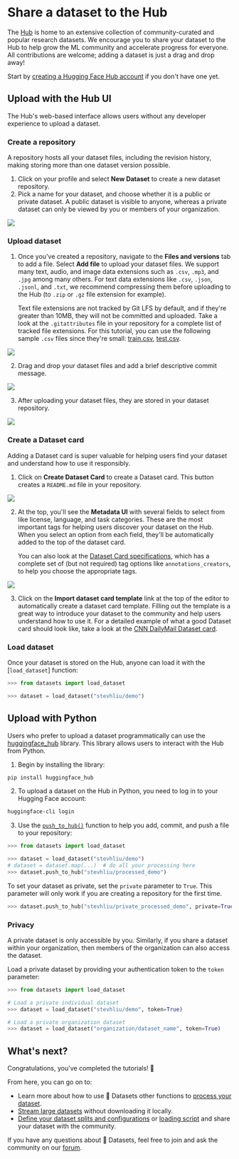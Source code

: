 # Share a dataset to the Hub

The [Hub](https://huggingface.co/datasets) is home to an extensive collection of community-curated and popular research datasets. We encourage you to share your dataset to the Hub to help grow the ML community and accelerate progress for everyone. All contributions are welcome; adding a dataset is just a drag and drop away!

Start by [creating a Hugging Face Hub account](https://huggingface.co/join) if you don't have one yet.

## Upload with the Hub UI

The Hub's web-based interface allows users without any developer experience to upload a dataset.

### Create a repository

A repository hosts all your dataset files, including the revision history, making storing more than one dataset version possible.

1. Click on your profile and select **New Dataset** to create a new dataset repository. 
2. Pick a name for your dataset, and choose whether it is a public or private dataset. A public dataset is visible to anyone, whereas a private dataset can only be viewed by you or members of your organization.

<div class="flex justify-center">
    <img src="https://huggingface.co/datasets/huggingface/documentation-images/resolve/main/datasets/create_repo.png"/>
</div>

### Upload dataset

1. Once you've created a repository, navigate to the **Files and versions** tab to add a file. Select **Add file** to upload your dataset files. We support many text, audio, and image data extensions such as `.csv`, `.mp3`, and `.jpg` among many others. For text data extensions like `.csv`, `.json`, `.jsonl`, and `.txt`, we recommend compressing them before uploading to the Hub (to `.zip` or `.gz` file extension for example).

    Text file extensions are not tracked by Git LFS by default, and if they're greater than 10MB, they will not be committed and uploaded. Take a look at the `.gitattributes` file in your repository for a complete list of tracked file extensions. For this tutorial, you can use the following sample `.csv` files since they're small: <a href="https://huggingface.co/datasets/stevhliu/demo/raw/main/train.csv" download>train.csv</a>, <a href="https://huggingface.co/datasets/stevhliu/demo/raw/main/test.csv" download>test.csv</a>.

<div class="flex justify-center">
    <img src="https://huggingface.co/datasets/huggingface/documentation-images/resolve/main/datasets/upload_files.png"/>
</div>

2. Drag and drop your dataset files and add a brief descriptive commit message.

<div class="flex justify-center">
    <img src="https://huggingface.co/datasets/huggingface/documentation-images/resolve/main/datasets/commit_files.png"/>
</div>

3. After uploading your dataset files, they are stored in your dataset repository.

<div class="flex justify-center">
    <img src="https://huggingface.co/datasets/huggingface/documentation-images/resolve/main/datasets/files_stored.png"/>
</div>

### Create a Dataset card

Adding a Dataset card is super valuable for helping users find your dataset and understand how to use it responsibly.

1. Click on **Create Dataset Card** to create a Dataset card. This button creates a `README.md` file in your repository.

<div class="flex justify-center">
    <img src="https://huggingface.co/datasets/huggingface/documentation-images/resolve/main/datasets/dataset_card.png"/>
</div>

2. At the top, you'll see the **Metadata UI** with several fields to select from like license, language, and task categories. These are the most important tags for helping users discover your dataset on the Hub. When you select an option from each field, they'll be automatically added to the top of the dataset card.

    You can also look at the [Dataset Card specifications](https://github.com/huggingface/hub-docs/blob/main/datasetcard.md?plain=1), which has a complete set of (but not required) tag options like `annotations_creators`, to help you choose the appropriate tags.

<div class="flex justify-center">
    <img src="https://huggingface.co/datasets/huggingface/documentation-images/resolve/main/datasets/metadata_ui.png"/>
</div>

3. Click on the **Import dataset card template** link at the top of the editor to automatically create a dataset card template. Filling out the template is a great way to introduce your dataset to the community and help users understand how to use it. For a detailed example of what a good Dataset card should look like, take a look at the [CNN DailyMail Dataset card](https://huggingface.co/datasets/cnn_dailymail).

### Load dataset

Once your dataset is stored on the Hub, anyone can load it with the [`load_dataset`] function:

```py
>>> from datasets import load_dataset

>>> dataset = load_dataset("stevhliu/demo")
```

## Upload with Python

Users who prefer to upload a dataset programmatically can use the [huggingface_hub](https://huggingface.co/docs/huggingface_hub/index) library. This library allows users to interact with the Hub from Python. 

1. Begin by installing the library:

```bash
pip install huggingface_hub
```

2. To upload a dataset on the Hub in Python, you need to log in to your Hugging Face account:

```bash
huggingface-cli login
```

3. Use the [`push_to_hub()`](https://huggingface.co/docs/datasets/main/en/package_reference/main_classes#datasets.DatasetDict.push_to_hub) function to help you add, commit, and push a file to your repository:

```py
>>> from datasets import load_dataset

>>> dataset = load_dataset("stevhliu/demo")
# dataset = dataset.map(...)  # do all your processing here
>>> dataset.push_to_hub("stevhliu/processed_demo")
```

To set your dataset as private, set the `private` parameter to `True`. This parameter will only work if you are creating a repository for the first time.

```py
>>> dataset.push_to_hub("stevhliu/private_processed_demo", private=True)
```

### Privacy

A private dataset is only accessible by you. Similarly, if you share a dataset within your organization, then members of the organization can also access the dataset.

Load a private dataset by providing your authentication token to the `token` parameter:

```py
>>> from datasets import load_dataset

# Load a private individual dataset
>>> dataset = load_dataset("stevhliu/demo", token=True)

# Load a private organization dataset
>>> dataset = load_dataset("organization/dataset_name", token=True)
```

## What's next?

Congratulations, you've completed the tutorials! 🥳

From here, you can go on to:

- Learn more about how to use 🤗 Datasets other functions to [process your dataset](process).
- [Stream large datasets](stream) without downloading it locally.
- [Define your dataset splits and configurations](repository_structure) or [loading script](dataset_script) and share your dataset with the community.

If you have any questions about 🤗 Datasets, feel free to join and ask the community on our [forum](https://discuss.huggingface.co/c/datasets/10).
